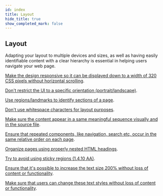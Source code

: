 ```yaml
---
id: index
title: Layout
hide_title: true
show_completed_mark: false
---
```



<Card icon="📐">

## Layout

Adapting your layout to multiple devices and sizes, as well as having easily identifiable content with a clear hierarchy is essential in helping users navigate your web page.

</Card>

<ProgressBar />

<CategoryItem id="responsiveness">

[Make the design responsive so it can be displayed down to a width of 320 CSS pixels without horizontal scrolling](responsiveness.md).
<!--
Make sure that content can be presented without loss of information or functionality, and without the need of scrolling in two dimensions, i.e. that the content reflows so it's presented in one column. Being forced to scroll in reading direction significantly reduces reading comprehension. 
-->
</CategoryItem>


<CategoryItem id="orientation">

[Don't restrict the UI to a specific orientation (portrait/landscape)](orientation.md).
<!--
Certain users, like wheelchair users, mount their mobile devices in a specific orientation.
This requirement also implies that all content and functionality shall be available in all orientations.
-->
</CategoryItem>


<CategoryItem id="regions">

[Use regions/landmarks to identify sections of a page](regions.md).
<!--
Help users with assistive technology to orient and navigate more easily to different sections of a page. Landmarks should supplement native semantic markup such as headings, lists etc. Make sure all content on the page is included in landmarks.
-->
</CategoryItem>


<CategoryItem id="whitespace">

[Don't use whitespace characters for layout purposes](whitespace.md).
<!--
You should change the styling properties instead of using whitespace characters for layout purposes. Whitespace characters can cause a lot of trouble for screen readers as they can change the meaning of the word or how it is pronounced.
-->
</CategoryItem>


<CategoryItem id="meaningful-sequence">

[Make sure the content appear in a same meaningful sequence visually and in the source file](meaningful-sequence.md).
<!--
Turn off style sheets and make sure the content is presented in the same order as it is visually. This is to ensure that the order also makes sense for people using a screen reader and that the keyboard focus moves in a predictable way for the people who are tabbing through the UI. 
-->
</CategoryItem>


<CategoryItem id="repeated-component-occurance">

[Ensure that repeated components, like navigation, search etc, occur in the same relative order on each page](repeated-components.md).
<!--
Use the correct HTML-elements for tables instead of changing the layout. Change the styling properties instead of using tables for layout purposes.
-->
</CategoryItem>


<CategoryItem id="nested-headings">

[Organize pages using properly nested HTML headings](nested-headings.md).
<!--
Provide hierarchically logical heading markup for the content (h1, h2, h3 etc). By using headings in a proper way, people using assistive technology like screen readers can easily jump to a specific section of the page.
-->
</CategoryItem>


<CategoryItem id="avoid-sticky-regions">

[Try to avoid using sticky regions (1.4.10 AA)](avoid-sticky-regions).
</CategoryItem>


<CategoryItem id="increased-text-size">

[Ensure that it's possible to increase the text size 200% without loss of content or functionality](increased-text-size.md).
<!--
Make sure that when the text size is increased, that no cropping of text occur, no overlay of text with surrouding elements, no falling outside of container boundaries, etc (make sure the container also grows).
-->
</CategoryItem>

<CategoryItem id="text-styles">

[Make sure that users can change these text styles without loss of content or functionality](text-styles.md).
<!--
It's important that people can override different text styles to improve their reading experience, without getting problems like overlap with other elements, text going outside of viewport or getting cut off (i.e. the container of the text must adapt in height/width with the text).
-->
</CategoryItem>

